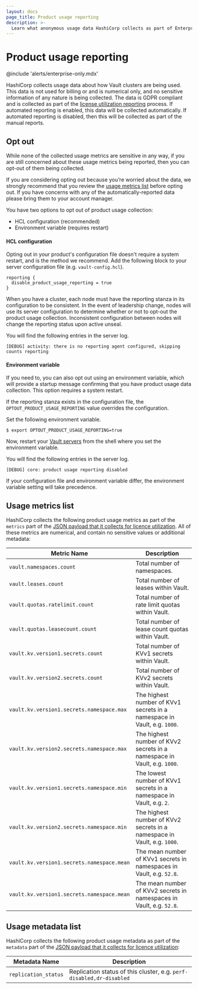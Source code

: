 ```yaml
---
layout: docs
page_title: Product usage reporting
description: >-
  Learn what anonymous usage data HashiCorp collects as part of Enterprise utilization reporting. Enable or disable collection.
---
```


# Product usage reporting

@include 'alerts/enterprise-only.mdx'

HashiCorp collects usage data about how Vault clusters are being used. This data is not
used for billing or and is numerical only, and no sensitive information of
any nature is being collected. The data is GDPR compliant and is collected as part of
the [license utilization reporting](https://developer.hashicorp.com/vault/docs/enterprise/license/utilization-reporting)
process. If automated reporting is enabled, this data will be collected automatically.
If automated reporting is disabled, then this will be collected as part of the manual reports.

## Opt out

While none of the collected usage metrics are sensitive in any way, if you are still concerned
about these usage metrics being reported, then you can opt-out of them being collected.

If you are considering opting out because you’re worried about the data, we
strongly recommend that you review the [usage metrics list](#usage-metrics-list)
before opting out. If you have concerns with any of the automatically-reported
data please bring them to your account manager.

You have two options to opt out of product usage collection:

- HCL configuration (recommended)
- Environment variable (requires restart)


#### HCL configuration

Opting out in your product's configuration file doesn't require a system
restart, and is the method we recommend. Add the following block to your server
configuration file (e.g. `vault-config.hcl`).

```hcl
reporting {
  disable_product_usage_reporting = true
}
```

<Warning>

  When you have a cluster, each node must have the reporting stanza in its
  configuration to be consistent. In the event of leadership change, nodes will
  use its server configuration to determine whether or not to opt-out the
  product usage collection. Inconsistent configuration between nodes will change the
  reporting status upon active unseal.

</Warning>


You will find the following entries in the server log.

<CodeBlockConfig hideClipboard>

  ```
  [DEBUG] activity: there is no reporting agent configured, skipping counts reporting
  ```

</CodeBlockConfig>

#### Environment variable

If you need to, you can also opt out using an environment variable, which will
provide a startup message confirming that you have product usage data collection.
This option requires a system restart.

<Note>

  If the reporting stanza exists in the configuration file, the
  `OPTOUT_PRODUCT_USAGE_REPORTING` value overrides the configuration.

</Note>

Set the following environment variable.

```shell-session
$ export OPTOUT_PRODUCT_USAGE_REPORTING=true
```

Now, restart your [Vault servers](/vault/docs/commands/server) from the shell
where you set the environment variable.

You will find the following entries in the server log.

<CodeBlockConfig hideClipboard>

  ```
  [DEBUG] core: product usage reporting disabled
  ```

</CodeBlockConfig>

If your configuration file and environment variable differ, the environment
variable setting will take precedence.

## Usage metrics list

HashiCorp collects the following product usage metrics as part of the `metrics` part of the
[JSON payload that it collects for licence utilization](/vault/docs/enterprise/license/utilization-reporting#example-payloads).
All of these metrics are numerical, and contain no sensitive values or additional metadata:

| Metric Name                                | Description                                                              |
|--------------------------------------------|--------------------------------------------------------------------------|
| `vault.namespaces.count`                   | Total number of namespaces.                                              |
| `vault.leases.count`                       | Total number of leases within Vault.                                     |
| `vault.quotas.ratelimit.count`             | Total number of rate limit quotas within Vault.                          |
| `vault.quotas.leasecount.count`            | Total number of lease count quotas within Vault.                         |
| `vault.kv.version1.secrets.count`          | Total number of KVv1 secrets within Vault.                               |
| `vault.kv.version2.secrets.count`          | Total number of KVv2 secrets within Vault.                               |
| `vault.kv.version1.secrets.namespace.max`  | The highest number of KVv1 secrets in a namespace in Vault, e.g. `1000`. |
| `vault.kv.version2.secrets.namespace.max`  | The highest number of KVv2 secrets in a namespace in Vault, e.g. `1000`. |
| `vault.kv.version1.secrets.namespace.min`  | The lowest number of KVv1 secrets in a namespace in Vault, e.g. `2`.     |
| `vault.kv.version2.secrets.namespace.min`  | The highest number of KVv2 secrets in a namespace in Vault, e.g. `1000`. |
| `vault.kv.version1.secrets.namespace.mean` | The mean number of KVv1 secrets in namespaces in Vault, e.g. `52.8`.     |
| `vault.kv.version1.secrets.namespace.mean` | The mean number of KVv2 secrets in namespaces in Vault, e.g. `52.8`.     |

## Usage metadata list

HashiCorp collects the following product usage metadata as part of the `metadata` part of the
[JSON payload that it collects for licence utilization](/vault/docs/enterprise/license/utilization-reporting#example-payloads):

| Metadata Name        | Description                                                          |
|----------------------|----------------------------------------------------------------------|
| `replication_status` | Replication status of this cluster, e.g. `perf-disabled,dr-disabled` |
